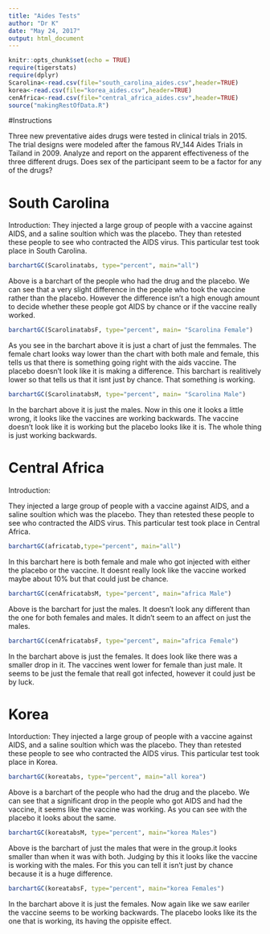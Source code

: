 ---
title: "Aides Tests"
author: "Dr K"
date: "May 24, 2017"
output: html_document
---

```{r setup, include=FALSE}
knitr::opts_chunk$set(echo = TRUE)
require(tigerstats)
require(dplyr)
Scarolina<-read.csv(file="south_carolina_aides.csv",header=TRUE)
korea<-read.csv(file="korea_aides.csv",header=TRUE)
cenAfrica<-read.csv(file="central_africa_aides.csv",header=TRUE)
source("makingRestOfData.R")
```

#Instructions

Three new preventative aides drugs were tested in clinical trials in 2015. The trial designs were modeled after the famous RV_144 Aides Trials in Tailand in 2009.  Analyze and report on the apparent effectiveness of the three different drugs. Does sex of the participant seem to be a factor for any of the drugs?


# South Carolina
Introduction:
They injected a large group of people with a vaccine against AIDS, and a saline soultion which was the placebo. They than retested these people to see who contracted the AIDS virus. This particular test took place in South Carolina.

```{r}
barchartGC(Scarolinatabs, type="percent", main="all")
```
Above is a barchart of the people who had the drug and the placebo. We can see that a very slight difference in the people who took the vaccine rather than the placebo. However the difference isn't a high enough amount to decide whether these people got AIDS by chance or if the vaccine really worked.
```{r}
barchartGC(ScarolinatabsF, type="percent", main= "Scarolina Female")

```
As you see in the barchart above it is just a chart of just the femmales. The female chart looks way lower than the chart with both male and female, this tells us that there is something going right with the aids vaccine. The placebo doesn't look like it is making a difference. This barchart is realitively lower so that tells us that it isnt just by chance. That something is working. 

```{r}
barchartGC(ScarolinatabsM, type="percent", main= "Scarolina Male")
```
In the barchart above it is just the males. Now in this one it looks a little wrong, it looks like the vaccines are working backwards. The vaccine doesn't look like it is working but the placebo looks like it is. The whole thing is just working backwards.

# Central Africa
Introduction:

They injected a large group of people with a vaccine against AIDS, and a saline soultion which was the placebo. They than retested these people to see who contracted the AIDS virus. This particular test took place in Central Africa.



```{r}
barchartGC(africatab,type="percent", main="all")

```
In this barchart here is both female and male who got injected with either the placebo or the vaccine. It doesnt really look like the vaccine worked maybe about 10% but that could just be chance.
```{r}
barchartGC(cenAfricatabsM, type="percent", main="africa Male")
```
Above is the barchart for just the males. It doesn't look any different than the one for both females and males. It didn't seem to an affect on just the males.

```{r}
barchartGC(cenAfricatabsF, type="percent", main="africa Female")
```
In the barchart above is just the females. It does look like there was a smaller drop in it. The vaccines went lower for female than just male. It seems to be just the female that reall got infected, however it could just be by luck. 








# Korea
Intorduction:
They injected a large group of people with a vaccine against AIDS, and a saline soultion which was the placebo. They than retested these people to see who contracted the AIDS virus. This particular test took place in Korea.

```{r}
barchartGC(koreatabs, type="percent", main="all korea")
```
Above is a barchart of the people who had the drug and the placebo. We can see that a significant drop in the people who got AIDS and had the vaccine, it seems like the vaccine was working. As you can see with the placebo it looks about the same. 

```{r}
barchartGC(koreatabsM, type="percent", main="korea Males")
```

Above is the barchart of just the males that were in the group.it looks smaller than when it was with both. Judging by this it looks like the vaccine is working with the males. For this you can tell it isn't just by chance because it is a huge difference.

```{r}
barchartGC(koreatabsF, type="percent", main="korea Females")
```
In the barchart above it is just the females. Now again like we saw eariler the vaccine seems to be working backwards. The placebo looks like its the one that is working, its having the oppisite effect.






